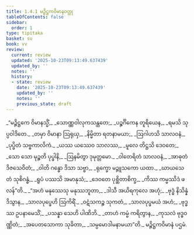 ```yaml
---
title: 1.4.1 မဉ္ဇိဋ္ဌကဝိမာနဝတ္ထု
tableOfContents: false
sidebar:
  order: 1
type: tipitaka
basket: su
book: vv
review:
  current: review
  updated: '2025-10-23T09:13:49.637439'
  updated_by: ''
  notes: ''
  history:
  - state: review
    date: '2025-10-23T09:13:49.637439'
    updated_by: ''
    notes: ''
    previous_state: draft
---
```



<ReviewStatus review={frontmatter.review} showDetails={true} />

<HypothesisAnnotation frontmatter={frontmatter} />

<DynamicBreadcrumb />

<Division number="689" book="vv" e="ch" v="19" p="56">

<Paragraph number="535" type="verses" book="vv">
_“မဉ္ဇိဋ္ဌကေ ဝိမာနသ္မိံ,_  
_သောဏ္ဏဝါလုကသန္ထတေ;_  
_ပဉ္စင်္ဂိကေန တူရိယေန,_  
_ရမသိ သုပ္ပဝါဒိတေ._  

</Paragraph>

</Division>
<Division number="690" book="vv" e="ch" v="19" p="56">

<Paragraph number="536" type="verses" book="vv">
_တမှာ ဝိမာနာ ဩရုယှ,_  
_နိမ္မိတာ ရတနာမယာ;_  
_ဩဂါဟသိ သာလဝနံ,_  
_ပုပ္ဖိတံ သဗ္ဗကာလိကံ._  

</Paragraph>

</Division>
<Division number="691" book="vv" e="ch" v="19" p="56">

<Paragraph number="537" type="verses" book="vv">
_ယဿ ယဿေဝ သာလဿ,_  
_မူလေ တိဋ္ဌသိ ဒေဝတေ;_  
_သော သော မုဉ္စတိ ပုပ္ဖါနိ,_  
_ဩနမိတွာ ဒုမုတ္တမော._  

</Paragraph>

</Division>
<Division number="692" book="vv" e="ch" v="19" p="56">

<Paragraph number="538" type="verses" book="vv">
_ဝါတေရိတံ သာလဝနံ,_  
_အာဓုတံ ဒိဇသေဝိတံ;_  
_ဝါတိ ဂန္ဓော ဒိသာ သဗ္ဗာ,_  
_ရုက္ခော မဉ္ဇူသကော ယထာ._  

</Paragraph>

</Division>
<Division number="693" book="vv" e="ch" v="19" p="56">

<Paragraph number="539" type="verses" book="vv">
_ဃာယသေ တံ သုစိဂန္ဓံ,_  
_ရူပံ ပဿသိ အမာနုသံ;_  
_ဒေဝတေ ပုစ္ဆိတာစိက္ခ,_  
_ကိဿ ကမ္မဿိဒံ ဖလန်”တိ._  

</Paragraph>

</Division>
<Division number="694" book="vv" e="ch" v="19" p="56">

<Paragraph number="540" type="verses" book="vv">
_“အဟံ မနုဿေသု မနုဿဘူတာ,_  
_ဒါသီ အယိရကုလေ အဟုံ;_  
_ဗုဒ္ဓံ နိသိန္နံ ဒိသွာန,_  
_သာလပုပ္ဖေဟိ ဩကိရိံ._  

</Paragraph>

</Division>
<Division number="695" book="vv" e="ch" v="19" p="56">

<Paragraph number="541" type="verses" book="vv">
_ဝဋံသကဉ္စ သုကတံ,_  
_သာလပုပ္ဖမယံ အဟံ;_  
_ဗုဒ္ဓဿ ဥပနာမေသိံ,_  
_ပသန္နာ သေဟိ ပါဏိဘိ._  

</Paragraph>

</Division>
<Division number="696" book="vv" e="ch" v="19" p="57">

<Paragraph number="542" type="verses" book="vv">
_တာဟံ ကမ္မံ ကရိတွာန,_  
_ကုသလံ ဗုဒ္ဓဝဏ္ဏိတံ;_  
_အပေတသောကာ သုခိတာ,_  
_သမ္ပမောဒါမနာမယာ”တိ._  


</Paragraph>
</Division>

<Paragraph number="543" type="center" book="vv">
မဉ္ဇိဋ္ဌကဝိမာနံ ပဌမံ.
</Paragraph>
